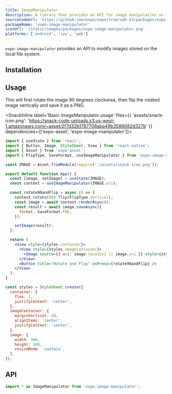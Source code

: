 ```yaml
---
title: ImageManipulator
description: A library that provides an API for image manipulation on the local file system.
sourceCodeUrl: 'https://github.com/expo/expo/tree/sdk-53/packages/expo-image-manipulator'
packageName: 'expo-image-manipulator'
iconUrl: '/static/images/packages/expo-image-manipulator.png'
platforms: ['android', 'ios', 'web']
---
```



`expo-image-manipulator` provides an API to modify images stored on the local file system.

## Installation

<APIInstallSection />

## Usage

This will first rotate the image 90 degrees clockwise, then flip the rotated image vertically and save it as a PNG.

<SnackInline
label='Basic ImageManipulator usage'
files={{
    'assets/snack-icon.png': 'https://snack-code-uploads.s3.us-west-1.amazonaws.com/~asset/2f7d32b1787708aba49b3586082d327b'
  }}
dependencies={['expo-asset', 'expo-image-manipulator']}>

```jsx
import { useState } from 'react';
import { Button, Image, StyleSheet, View } from 'react-native';
import { Asset } from 'expo-asset';
import { FlipType, SaveFormat, useImageManipulator } from 'expo-image-manipulator';

const IMAGE = Asset.fromModule(require('./assets/snack-icon.png'));

export default function App() {
  const [image, setImage] = useState(IMAGE);
  const context = useImageManipulator(IMAGE.uri);

  const rotate90andFlip = async () => {
    context.rotate(90).flip(FlipType.Vertical);
    const image = await context.renderAsync();
    const result = await image.saveAsync({
      format: SaveFormat.PNG,
    });

    setImage(result);
  };

  return (
    <View style={styles.container}>
      <View style={styles.imageContainer}>
        <Image source={{ uri: image.localUri || image.uri }} style={styles.image} />
      </View>
      <Button title="Rotate and Flip" onPress={rotate90andFlip} />
    </View>
  );
}

const styles = StyleSheet.create({
  container: {
    flex: 1,
    justifyContent: 'center',
  },
  imageContainer: {
    marginVertical: 20,
    alignItems: 'center',
    justifyContent: 'center',
  },
  image: {
    width: 300,
    height: 300,
    resizeMode: 'contain',
  },
});
```

</SnackInline>

## API

```js
import * as ImageManipulator from 'expo-image-manipulator';
```

<APISection packageName="expo-image-manipulator" apiName="ImageManipulator" />
